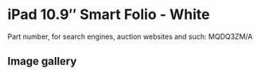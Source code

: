 # iPad 10.9″ Smart Folio - White

Part number, for search engines, auction websites and such: MQDQ3ZM/A

## Image gallery

<div style={{ width: "768px" }}>
  <GalleryComponent
    images={[
      {
        original: "/everysource/MQDQ3",
        thumbnail: "/everypreview/MQDQ3",
      },
      {
        original: "/everysource/MQDQ3_AV1",
        thumbnail: "/everypreview/MQDQ3_AV1",
      },
      {
        original: "/everysource/MQDQ3_AV2",
        thumbnail: "/everypreview/MQDQ3_AV2",
      },
      {
        original: "/everysource/MQDQ3_AV3",
        thumbnail: "/everypreview/MQDQ3_AV3",
      },
      {
        original: "/everysource/MQDQ3_AV4",
        thumbnail: "/everypreview/MQDQ3_AV4",
      }
    ]}
  />
</div>